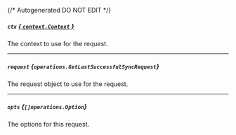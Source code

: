 {/* Autogenerated DO NOT EDIT  */}

##### `ctx` [*{ `context.Context` }*](https://pkg.go.dev/context#Context)
The context to use for the request.

---
##### `request` *{`operations.GetLastSuccessfulSyncRequest`}*
The request object to use for the request.
<Collapsible openLabel={Labels.showProperties} closeLabel={Labels.hideProperties}>
    <GetLastSuccessfulSyncRequest/>
</Collapsible>

---
##### `opts` *{`[]operations.Option`}*
The options for this request.


